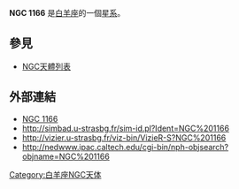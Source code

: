 {{NGCInfoBox|NGCID=NGC 1166|發現者=阿爾伯特·馬爾夫|發現日期=1864年10月1日|其他編號=UGC 2471,MCG 2-8-46,ZWG 440.41|曆元=J2000.0|赤經=3時0分34.9秒
|赤緯=11°50'34"|星座=白羊座|星體=星系|星等=14.2|表面亮度=14.1|藍等=15}}

'''NGC 1166''' 是[[白羊座|白羊座]]的一個[[星系|星系]]。

== 參見 ==
* [[NGC天體列表|NGC天體列表]]

== 外部連結 ==
* [https://web.archive.org/web/20041027163210/http://www.seds.org/~spider/ngc/ngc.cgi?1166 NGC 1166]
* http://simbad.u-strasbg.fr/sim-id.pl?Ident=NGC%201166
* http://vizier.u-strasbg.fr/viz-bin/VizieR-S?NGC%201166{{Wayback|url=http://vizier.u-strasbg.fr/viz-bin/VizieR-S?NGC%201166 |date=20160303165828 }}
* http://nedwww.ipac.caltech.edu/cgi-bin/nph-objsearch?objname=NGC%201166{{Wayback|url=http://nedwww.ipac.caltech.edu/cgi-bin/nph-objsearch?objname=NGC%201166 |date=20191018174233 }}

{{Catalogs|NGC=1166}}

[[Category:白羊座NGC天体|Category:白羊座NGC天体]]